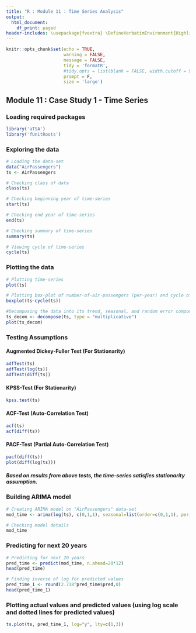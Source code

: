 ---
title: "R : Module 11 : Time Series Analysis"
output:
  html_document:
    df_print: paged
header-includes: \usepackage{fvextra} \DefineVerbatimEnvironment{Highlighting}{Verbatim}{breaklines,commandchars=\\\{\}}
---

```{r setup, include=FALSE}
knitr::opts_chunk$set(echo = TRUE,
                      warning = FALSE,
                      message = FALSE,
                      tidy = 'formatR',
                      #tidy.opts = list(blank = FALSE, width.cutoff = 90),
                      prompt = F,
                      size = 'large')
```

## Module 11 : Case Study 1 - Time Series

### Loading required packages

```{r}
library('aTSA')
library('fUnitRoots')
```

### Exploring the data

```{r}
# Loading the data-set
data("AirPassengers")
ts <- AirPassengers

# Checking class of data
class(ts)

# Checking beginning year of time-series
start(ts)

# Checking end year of time-series
end(ts)

# Checking summary of time-series
summary(ts)

# Viewing cycle of time-series
cycle(ts)
```

### Plotting the data

```{r}
# Plotting time-series
plot(ts)

# Plotting box-plot of number-of-air-passengers (per-year) and cycle of time-series
boxplot(ts~cycle(ts))

#Decomposing the data into its trend, seasonal, and random error components
ts_decom <- decompose(ts, type = "multiplicative")
plot(ts_decom)
```

### Testing Assumptions 

#### Augmented Dickey-Fuller Test (For Stationarity)

```{r}
adfTest(ts)
adfTest(log(ts))
adfTest(diff(ts))
```

#### KPSS-Test (For Stationarity)

```{r}
kpss.test(ts)
```

#### ACF-Test (Auto-Correlation Test)

```{r}
acf(ts)
acf(diff(ts))
```

#### PACF-Test (Partial Auto-Correlation Test)

```{r}
pacf(diff(ts))
plot(diff(log(ts)))
```

##### Based on results from above tests, the time-series satisfies stationarity assumption.

### Building ARIMA model

```{r}
# Creating ARIMA model on "AirPassengers" data-set
mod_time <- arima(log(ts), c(0,1,1), seasonal=list(order=c(0,1,1), period=12))

# Checking model details
mod_time
```

### Predicting for next 20 years

```{r}
# Predicting for next 20 years
pred_time <- predict(mod_time, n.ahead=20*12)
head(pred_time)

# Finding inverse of log for predicted values
pred_time_1 <- round(2.718^pred_time$pred,0)
head(pred_time_1)
```

### Plotting actual values and predicted values (using log scale and dotted lines for predicted values)

```{r}
ts.plot(ts, pred_time_1, log="y", lty=c(1,3))
```